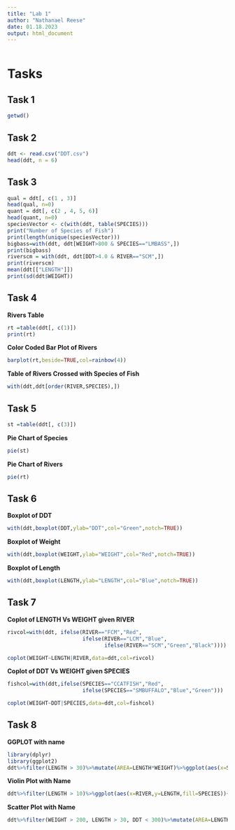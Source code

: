 ```yaml
---
title: "Lab 1"
author: "Nathanael Reese"
date: 01.18.2023
output: html_document
---
```


```r
```

# Tasks

## Task 1

``` r
getwd()
```

## Task 2

``` r
ddt <- read.csv("DDT.csv")
head(ddt, n = 6) 
```

## Task 3

 ``` r
qual = ddt[, c(1 , 3)]
head(qual, n=0)
quant = ddt[, c(2 , 4, 5, 6)]
head(quant, n=0)
speciesVector <- c(with(ddt, table(SPECIES)))
print("Number of Species of Fish")
print(length(unique(speciesVector)))
bigbass=with(ddt, ddt[WEIGHT>800 & SPECIES=="LMBASS",])
print(bigbass)
riverscm = with(ddt, ddt[DDT>4.0 & RIVER=="SCM",])
print(riverscm)
mean(ddt[["LENGTH"]])
print(sd(ddt$WEIGHT))

 ```

## Task 4

**Rivers Table**
```r
rt =table(ddt[, c(1)])
print(rt)
```
**Color Coded Bar Plot of Rivers**
```r
barplot(rt,beside=TRUE,col=rainbow(4))
```

**Table of Rivers Crossed with Species of Fish**
```r
with(ddt,ddt[order(RIVER,SPECIES),])

```

## Task 5
```r
st =table(ddt[, c(3)])
```
**Pie Chart of Species**
```r
pie(st)
```

**Pie Chart of Rivers**
```r
pie(rt)
```

## Task 6
**Boxplot of DDT**
```r
with(ddt,boxplot(DDT,ylab="DDT",col="Green",notch=TRUE))
```

**Boxplot of Weight**
```r
with(ddt,boxplot(WEIGHT,ylab="WEIGHT",col="Red",notch=TRUE))

```

**Boxplot of Length**
```r
with(ddt,boxplot(LENGTH,ylab="LENGTH",col="Blue",notch=TRUE))
```

## Task 7

**Coplot of LENGTH Vs WEIGHT given RIVER**
```r
rivcol=with(ddt, ifelse(RIVER=="FCM","Red",
                        ifelse(RIVER=="LCM","Blue",
                               ifelse(RIVER=="SCM","Green","Black"))))

coplot(WEIGHT~LENGTH|RIVER,data=ddt,col=rivcol)

```

**Coplot of DDT Vs WEIGHT given SPECIES**

```r
fishcol=with(ddt,ifelse(SPECIES=="CCATFISH","Red",
                        ifelse(SPECIES=="SMBUFFALO","Blue","Green")))

coplot(WEIGHT~DDT|SPECIES,data=ddt,col=fishcol)

```

## Task 8

**GGPLOT with name**
```r
library(dplyr)
library(ggplot2)
ddt%>%filter(LENGTH > 30)%>%mutate(AREA=LENGTH*WEIGHT)%>%ggplot(aes(x=SPECIES,y=WEIGHT,fill=RIVER))+geom_boxplot()+ggtitle("Nathanael Reese")
```

**Violin Plot with Name**
```r

ddt%>%filter(LENGTH > 10)%>%ggplot(aes(x=RIVER,y=LENGTH,fill=SPECIES))+geom_violin()+ggtitle("Nathanael Reese")
```

**Scatter Plot with Name**

```r
ddt%>%filter(WEIGHT > 200, LENGTH > 30, DDT < 300)%>%mutate(AREA=LENGTH*WEIGHT)%>%ggplot(aes(x=WEIGHT,y=LENGTH,fill=RIVER))+geom_point(size=2, shape=23)+ggtitle("Nathanael Reese")
```
